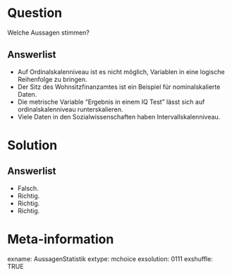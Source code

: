 
Question
========

Welche Aussagen stimmen?

Answerlist
----------

* Auf Ordinalskalenniveau ist es nicht möglich, Variablen in eine logische Reihenfolge zu bringen.
* Der Sitz des Wohnsitzfinanzamtes ist ein Beispiel für nominalskalierte Daten.
* Die metrische Variable "Ergebnis in einem IQ Test" lässt sich auf ordinalskalenniveau runterskalieren.
* Viele Daten in den Sozialwissenschaften haben Intervallskalenniveau.

Solution
========

Answerlist
----------

* Falsch. 
* Richtig. 
* Richtig. 
* Richtig. 

Meta-information
================
exname: AussagenStatistik
extype: mchoice 
exsolution: 0111
exshuffle: TRUE
